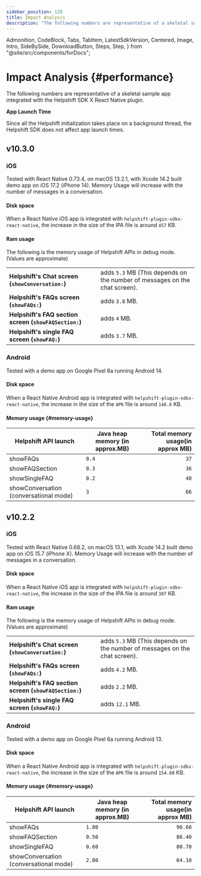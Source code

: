 ```yaml
---
sidebar_position: 120
title: Impact Analysis
description: "The following numbers are representative of a skeletal sample app integrated with the Helpshift SDK X React Native plugin."
---
```


  Admonition,
  CodeBlock,
  Tabs,
  TabItem,
  LatestSdkVersion,
  Centered,
  Image,
  Intro,
  SideBySide,
  DownloadButton,
  Steps,
  Step,
} from "@site/src/components/forDocs";

# Impact Analysis {#performance}

<Intro>

The following numbers are representative of a skeletal sample app integrated with the Helpshift SDK X React Native plugin.

</Intro>

<Admonition type="info" title="Note">

**App Launch Time**

Since all the Helpshift initialization takes place on a background thread, the Helpshift SDK does not affect app launch times.

</Admonition>

## v10.3.0

### iOS

<Admonition type="info" title="Note">

Tested with React Native 0.73.4, on macOS 13.2.1, with Xcode 14.2 built demo app on iOS 17.2 (iPhone 14). Memory Usage will increase with the number of messages in a conversation.

</Admonition>

#### Disk space

When a React Native iOS app is integrated with `helpshift-plugin-sdkx-react-native`, the increase in the size of the IPA file is around `457` KB.

#### Ram usage

The following is the memory usage of Helpshift APIs in debug mode. (Values are approximate)

|                                                                   |                                                                                       |
| ----------------------------------------------------------------- | ------------------------------------------------------------------------------------- |
| **Helpshift's Chat screen (<code>showConversation:</code>)**      | adds <code>5.3</code> MB (This depends on the number of messages on the chat screen). |
| **Helpshift's FAQs screen (<code>showFAQs:</code>)**              | adds <code>3.8</code> MB.                                                             |
| **Helpshift's FAQ section screen (<code>showFAQSection:</code>)** | adds <code>4</code> MB.                                                             |
| **Helpshift's single FAQ screen (<code>showFAQ:</code>)**         | adds <code>3.7</code> MB.                                                            |

### Android

<Admonition type="info" title="Note">

Tested with a demo app on Google Pixel 6a running Android 14.

</Admonition>

#### Disk space

When a React Native Android app is integrated with `helpshift-plugin-sdkx-react-native`, the increase in the size of the `APK` file is around `146.6` KB.

#### Memory usage {#memory-usage}

| Helpshift API launch                   | Java heap memory (in approx.MB) | Total memory usage(in approx MB) |
| -------------------------------------- | ------------------------------- | -------------------------------: |
| showFAQs                               | `0.4`                           |                             `37` |
| showFAQSection                         | `0.3`                           |                             `36` |
| showSingleFAQ                          | `0.2`                           |                             `40` |
| showConversation (conversational mode) | `3`                             |                             `66` |


## v10.2.2

### iOS

<Admonition type="info" title="Note">

Tested with React Native 0.68.2, on macOS 13.1, with Xcode 14.2 built demo app on iOS 15.7 (iPhone X). Memory Usage will increase with the number of messages in a conversation.

</Admonition>

#### Disk space

When a React Native iOS app is integrated with `helpshift-plugin-sdkx-react-native`, the increase in the size of the IPA file is around `307` KB.

#### Ram usage

The following is the memory usage of Helpshift APIs in debug mode. (Values are approximate)

|                                                                   |                                                                                       |
| ----------------------------------------------------------------- | ------------------------------------------------------------------------------------- |
| **Helpshift's Chat screen (<code>showConversation:</code>)**      | adds <code>5.3</code> MB (This depends on the number of messages on the chat screen). |
| **Helpshift's FAQs screen (<code>showFAQs:</code>)**              | adds <code>4.2</code> MB.                                                             |
| **Helpshift's FAQ section screen (<code>showFAQSection:</code>)** | adds <code>2.2</code> MB.                                                             |
| **Helpshift's single FAQ screen (<code>showFAQ:</code>)**         | adds <code>12.1</code> MB.                                                            |

### Android

<Admonition type="info" title="Note">

Tested with a demo app on Google Pixel 6a running Android 13.

</Admonition>

#### Disk space

When a React Native Android app is integrated with `helpshift-plugin-sdkx-react-native`, the increase in the size of the `APK` file is around `154.80` KB.

#### Memory usage {#memory-usage}

| Helpshift API launch                   | Java heap memory (in approx.MB) | Total memory usage(in approx MB) |
| -------------------------------------- | ------------------------------- | -------------------------------: |
| showFAQs                               | `1.80`                          |                          `90.60` |
| showFAQSection                         | `0.50`                          |                          `86.40` |
| showSingleFAQ                          | `0.60`                          |                          `80.70` |
| showConversation (conversational mode) | `2.80`                          |                          `64.10` |
